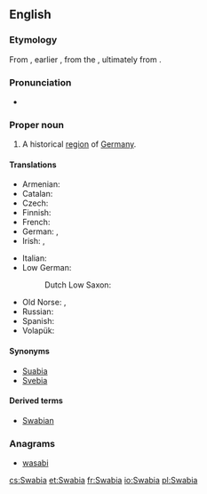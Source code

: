 ==English==
{{wikipedia}}

===Etymology===
From {{etyl|la|en}} {{term|Suābia|lang=la}}, earlier {{term|Suēbia|lang=la}}, from the {{term|Suēbī|lang=la}}, ultimately from {{etyl|gem-pro|en}} {{m|gem-pro|*swēbaz}}.

===Pronunciation===
* {{IPA|/ˈsweɪbiə/|lang=en}}

===Proper noun===
{{en-proper noun}}

# {{context|historical|lang=en}} A historical [[region]] of [[Germany]].

====Translations====
{{trans-top|historical region of Germany}}
* Armenian: {{t|hy|Շվաբիա|sc=Armn}}
* Catalan: {{t|ca|Suàbia|f}}
* Czech: {{t+|cs|Švábsko|n}}
* Finnish: {{t|fi|Schwaben}}
* French: {{t+|fr|Souabe|f}}
* German: {{t+|de|Schwaben|n}}, {{t|de|Schwabenland|n}}
* Irish: {{t|ga|an Suáib|f}}, {{t|ga|an Sváib|f}}
{{trans-mid}}
* Italian: {{t|it|Svevia|f}}
* Low German:
*: Dutch Low Saxon: {{t|nds-nl|Swoaben}} {{qualifier|Gronings}}
* Old Norse: {{t|non|Sváfaland|n}}, {{t|non|Sváfi|m}}
* Russian: {{t|ru|Шва́бия|f|sc=Cyrl}}
* Spanish: {{t|es|Suabia|f}}
* Volapük: {{t+|vo|Jvabän}}
{{trans-bottom}}

====Synonyms====
* [[Suabia]]
* [[Svebia]]

====Derived terms====
* [[Swabian]]

===Anagrams===
* [[wasabi#English|wasabi]]

[[cs:Swabia]]
[[et:Swabia]]
[[fr:Swabia]]
[[io:Swabia]]
[[pl:Swabia]]